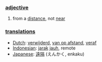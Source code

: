 === [[adjective]] ===

#from a [[distance]], not [[near]]

=== [[translation]]s ===
*[[Dutch]]: [[verwijderd]], [[van op afstand]], [[veraf]]
*[[Indonesian]]: [[jarak]] [[jauh]], remote
*[[Japanese]]: [[遠隔]] (えんかく, enkaku)